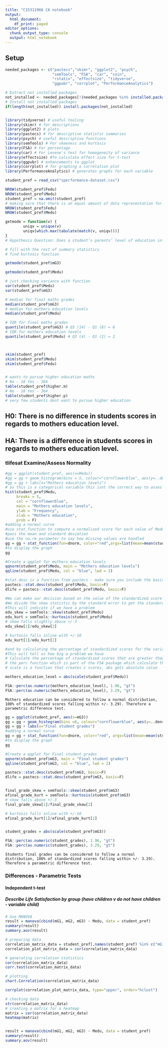```yaml
---
title: "C15311966 CA notebook"
output:
  html_document:
    df_print: paged
editor_options:
  chunk_output_type: console
  output: html_notebook
---
```


## Setup
```r

needed_packages <- c("pastecs","skimr", "ggplot2", "psych",
                     "semTools", "FSA", "car", "coin",
                     "rstatix", "effectsize", "tidyverse",
                     "ggpubr", "corrplot", "PerformanceAnalytics")

# Extract not installed packages
not_installed <- needed_packages[!(needed_packages %in% installed.packages()[ , "Package"])]    
# Install not installed packages
if(length(not_installed)) install.packages(not_installed)


library(tidyverse) # useful tooling
library(skimr) # for descriptions
library(ggplot2) # plots
library(pastecs) # for descriptive statistic summaries
library(psych) # useful descriptive functions
library(semTools) # For skewness and kurtosis
library(FSA) # For percentage
library(car) # For Levene's test for homogeneity of variance 
library(effectsize) #To calculate effect size for t-test
library(ggpubr) # enhancements to ggplot
library(corrplot) # for graphing a correlation plot
library(PerformanceAnalytics) # generates graphs for each variable

student_pref = read_csv("sperformance-dataset.csv")

NROW(student_pref$Fedu)
NROW(student_pref$Medu)
student_pref = na.omit(student_pref)
# making sure that there is an equal amount of data representation for each student
NROW(student_pref$Fedu)
NROW(student_pref$Medu)

getmode = function(v) {
        uniqv = unique(v)
        uniqv[which.max(tabulate(match(v, uniqv)))]
}
# Hypothesis Question: Does a student’s parents’ level of education influence their level of academic achievement?

```

```r
# fill with the rest of summary statistics
# find kurtosis function

getmode(student_pref$mG3)

getmode(student_pref$Medu)

# just checking variance with function
var(student_pref$Medu)
var(student_pref$mG3)

# median for final maths grades
median(student_pref$mG3)
# median for mothers education levels
median(student_pref$Medu)

# IQR for final maths grades
quantile(student_pref$mG3) # Q3 (14) - Q1 (8) = 6
# IQR for mothers education levels
quantile(student_pref$Medu) # Q3 (4) - Q1 (2) = 2



skim(student_pref)
skim(student_pref$Medu)
skim(student_pref$Fedu)


# wants to pursue higher education maths
# No - 18 Yes - 364
table(student_pref$higher.m)
# No - 18 Yes - 364
table(student_pref$higher.p)
# very few students dont want to pursue higher education 

```

## H0: There is no difference in students scores in regards to mothers education level.
## HA: There is a difference in students scores in regards to mothers education level.
### tlifesat Examine/Assess Normality
```r
#gg = ggplot(student_pref, aes(x=Medu))
#gg = gg + geom_histogram(bins = 5, colour="cornflowerblue", aes(y=..density.., fill=..count..))
#gg = gg + labs(x="Mothers education levels")
# as this is a categorical variable this isnt the correct way to asses it
hist(student_pref$Medu,
     breaks = 5,
     col = "cornflowerblue", 
     main = "Mothers education levels", 
     ylab = "Frequency", 
     xlab = "Mothers education",
     prob = F)
#adding a normal curve
#use stat_function to compute a normalized score for each value of Medu
#pass the mean and standard deviation
#use the na.rm parameter to say how missing values are handled
gg = gg + stat_function(fun=dnorm, color="red",args=list(mean=mean(student_pref$Medu, na.rm=TRUE), sd=sd(student_pref$Medu, na.rm=TRUE)))
#to display the graph 
gg

#Create a qqplot for mothers education levels
qqnorm(student_pref$Medu, main = "Mothers education levels")
qqline(student_pref$Medu, col = "blue", lwd = 2)

#stat.desc is a function from pastecs - make sure you include the basic switch=F to ensure you don't get scientific notation
pastecs::stat.desc(student_pref$Medu, basic=F)
dlife = pastecs::stat.desc(student_pref$Medu, basic=F)

#We can make our decision based on the value of the standardized score for skew and kurtosis
#We divide the skew statistic by the standard error to get the standardized score
#This will indicate if we have a problem
edu_skew = semTools::skew(student_pref$Medu)
edu_kurt = semTools::kurtosis(student_pref$Medu)
# skew falls slightly above +/-3 
edu_skew[1]/edu_skew[2]

# kurtosis falls inline with +/-10
edu_kurt[1]/edu_kurt[2]

#and by calculating the percentage of standardized scores for the variable itself that are outside our acceptable range
#This will tell us how big a problem we have
# Calculate the percentage of standardized scores that are greater than 1.96
# the perc function which is part of the FSA package which calculate the percentage that are within a range - you can look for greater than "gt", greater than or equal "geq", "gt", less than or equal "leq",  or less than "lt"),
# scale is a function that creates z scores, abs gets absolute value

mothers_education_level = abs(scale(student_pref$Medu))

FSA::perc(as.numeric(mothers_education_level), 1.96, "gt")
FSA::perc(as.numeric(mothers_education_level), 3.29, "gt")

```
```
Mothers education can be considered to follow a normal distribution, 100% of standardized scores falling within +/- 3.29). Therefore a parametric difference test.
```


```r
gg = ggplot(student_pref, aes(x=mG3))
gg = gg + geom_histogram(bins =6, colour="cornflowerblue", aes(y=..density.., fill=..count..))
gg = gg + labs(x="Final student grades")
#adding a normal curve
gg = gg + stat_function(fun=dnorm, color="red", args=list(mean=mean(student_pref$mG3, na.rm=TRUE), sd=sd(student_pref$mG3, na.rm=TRUE)))
#to display the graph 
gg

#Create a qqplot for Final student grades
qqnorm(student_pref$mG3, main = "Final student grades")
qqline(student_pref$mG3, col = "blue", lwd = 2)

pastecs::stat.desc(student_pref$mG3, basic=F)
dlife = pastecs::stat.desc(student_pref$mG3, basic=F)


final_grade_skew = semTools::skew(student_pref$mG3)
efinal_grade_kurt = semTools::kurtosis(student_pref$mG3)
# skew falls above +/-3 
final_grade_skew[1]/final_grade_skew[2]

# kurtosis falls inline with +/-10
efinal_grade_kurt[1]/efinal_grade_kurt[2]


student_grades = abs(scale(student_pref$mG3))

FSA::perc(as.numeric(student_grades), 1.96, "gt")
FSA::perc(as.numeric(student_grades), 3.29, "gt")

```

```
Students final grades can be considered to follow a normal distribution, 100% of standardized scores falling within +/- 3.29). Therefore a parametric difference test.
```


### Differences - Parametric Tests
#### Independent t-test
##### Describe Life Satisfaction by group (have children v do not have children - variable child)
```r
# Use MANOVA
result = manova(cbind(mG1, mG2, mG3) ~ Medu, data = student_pref)
summary(result)
summary.aov(result)


```

```r
# preparing data
correlation_matrix_data = student_pref[,names(student_pref) %in% c("mG1", "mG2", "mG3", "Medu")]
correlation_plot_matrix_data = cor(correlation_matrix_data)

# generating correlation statistics
cor(correlation_matrix_data)
corr.test(correlation_matrix_data)

# plotting
chart.Correlation(correlation_matrix_data)

corrplot(correlation_plot_matrix_data, type="upper", order="hclust")

# checking data
str(correlation_matrix_data)
# creating a matrix for a heatmap
matrix = cor(correlation_matrix_data)
heatmap(matrix)


result = manova(cbind(mG1, mG2, mG3) ~ Medu, data = student_pref)
summary(result)
summary.aov(result)

```

